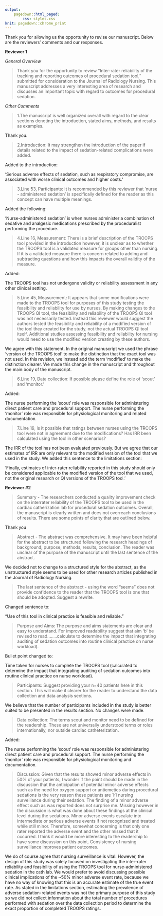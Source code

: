 ```yaml
---
output: 
    pagedown::html_paged:
        css: styles.css
knit: pagedown::chrome_print
---
```


Thank you for allowing us the opportunity to revise our manuscript. Below are the reviewers' comments and our responses.

**Reviewer 1**

*General Overview*

> Thank you for the opportunity to review "Inter-rater reliability of the tracking and reporting outcomes of procedural sedation tool," submitted for consideration to the Journal of Radiology Nursing. This manuscript addresses a very interesting area of research and discusses an important topic with regard to outcomes for procedural sedation.

*Other Comments*

>1.The manuscript is well organized overall with regard to the clear sections denoting the introduction, stated aims, methods, and results as examples.

Thank you.

>2.Introduction: It may strengthen the introduction of the paper if details related to the impact of sedation-related complications were added.

Added to the introduction:

'Serious adverse effects of sedation, such as respiratory compromise, are associated with worse clinical outcomes and higher costs.'

>3.Line 53, Participants: It is recommended by this reviewer that 'nurse - administered sedation' is specifically defined for the reader as this concept can have multiple meanings.

Added the following:

'Nurse-administered sedation' is when nurses administer a combination of sedative and analgesic medications prescribed by the proceduralist performing the procedure.

>4.Line 16, Measurement: There is a brief description of the TROOPS tool provided in the introduction however, it is unclear as to whether the TROOPS tool is a validated measure for groups other than nursing. If it is a validated measure there is concern related to adding and subtracting questions and how this impacts the overall validity of the measure.

Added:

The TROOPS tool has not undergone validity or reliability assessment in any other clinical setting. 

>5.Line 45, Measurement: It appears that some modifications were made to the TROOPS tool for purposes of this study testing the feasibility and reliability for use by nurses. By making changes to the TROOPS QI tool, the feasibility and reliability of the TROOPS QI tool was not necessarily tested. Instead this reviewer would suggest the authors tested the feasibility and reliability of a modified version of the tool they created for the study, not the actual TROOPS QI tool itself. Additional studies assessing feasibility and reliability for nursing would need to use the modified version creating by these authors.

We agree with this statement. In the original manuscript we used the phrase 'version of the TROOPS tool' to make the distinction that the exact tool was not used. In this revision, we instead add the term 'modified' to make the distinction clearer. We made this change in the manuscript and throughout the main body of the manuscript. 

>6.Line 19, Data collection: If possible please define the role of 'scout' and 'monitor.'

Added:

The nurse performing the 'scout' role was responsible for administering direct patient care and procedural support. The nurse performing the 'monitor' role was responsible for physiological monitoring and related documentation.


>7.Line 19, Is it possible that ratings between nurses using the TROOPS tool were not in agreement due to the modifications? Has IRR been calculated using the tool in other scenarios?

The IRR of the tool has not been evaluated previously. But we agree that our estimates of IRR are only relevant to the modified version of the tool that we used in the study. We added this sentence to the limitations section:

'Finally, estimates of inter-rater reliability reported in this study should only be considered applicable to the modified version of the tool that we used, not the original research or QI versions of the TROOPS tool.'

**Reviewer #2**

>Summary - The researchers conducted a quality improvement check on the interrater reliability of the TROOPS tool to be used in the cardiac catherization lab for procedural sedation outcomes. Overall, the manuscript is clearly written and does not overreach conclusions of results. There are some points of clarity that are outlined below.

Thank you

:::{.break}
>Abstract - The abstract was comprehensive. It may have been helpful for the abstract to be structured following the research headings of background, purpose, methods, results, conclusion. The reader was unclear of the purpose of the manuscript until the last sentence of the abstract.
:::

We decided not to change to a structured style for the abstract, as the unstructured style seems to be used for other research articles published in the Journal of Radiology Nursing.

>The last sentence of the abstract - using the word "seems" does not provide confidence to the reader that the TROOPS tool is one that should be adopted. Suggest a rewrite.

Changed sentence to:

"Use of this tool in clinical practice is feasible and reliable."

> Purpose and Aims: The purpose and aims statements are clear and easy to understand. For improved readability suggest that aim 'b' be revised to read……..calculate to determine the impact that integrating auditing of sedation outcomes into routine clinical practice on nurse workload).

Bullet point changed to:

Time taken for nurses to complete the TROOPS tool (calculated to determine the impact that integrating auditing of sedation outcomes into routine clinical practice on nurse workload).

>  Participants: Suggest providing your n=40 patients here in this section. This will make it clearer for the reader to understand the data collection and data analysis sections.

We believe that the number of participants included in the study is better suited to be presented in the results section. No changes were made.

>Data collection: The terms scout and monitor need to be defined for the readership. These are not universally understood terms or roles internationally, nor outside cardiac catheterization.

Added:

The nurse performing the 'scout' role was responsible for administering direct patient care and procedural support. The nurse performing the 'monitor' role was responsible for physiological monitoring and documentation.

>Discussion: Given that the results showed minor adverse effects in 50% of your patients, I wonder if the point should be made in the discussion that the anticipation of potential minor adverse effects such as the need for oxygen support or antiemetics during procedural sedations is the very reason these patients are 1:1 nursing surveillance during their sedation. The finding of a minor adverse effect such as was reported does not surprise me. Missing however in the discussion is what was done about these findings at the clinical level during the sedations. Minor adverse events escalate into intermediate or serious adverse events if not recognized and treated while still minor. Therefore, somewhat concerning is that only one rater reported the adverse event and the other missed that it occurred. I think it would be more interesting to the readership to have some discussion on this point. Consistency of nursing surveillance improves patient outcomes.

We do of course agree that nursing surveillance is vital. However, the design of this study was solely focused on investigating the inter-rater reliability and feasibility of using the TROOPS tool for nurse-administered sedation in the cath lab. We would prefer to avoid discussing possible clinical implications of the ~50% minor adverse event rate, because we have no way of knowing that this is an accurate estimate of the true event rate. As stated in the limitations section, estimating the prevalence of adverse sedation-related events was not the primary purpose of this study so we did not collect information about the total number of procedures performed with sedation over the data collection period to determine the exact proportion of completed TROOPS ratings. 